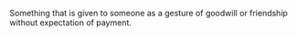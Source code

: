 Something that is given to someone as a gesture of goodwill or friendship without expectation of
payment.
